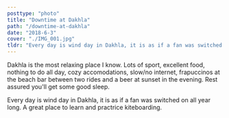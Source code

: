 ```yaml
---
posttype: "photo"
title: "Downtime at Dakhla"
path: "/downtime-at-dakhla"
date: "2018-6-3"
cover: "./IMG_001.jpg"
tldr: "Every day is wind day in Dakhla, it is as if a fan was switched on all year long. A great place to learn and practrice kiteboarding."
---
```




<MetaBox>
<Data caption="Year" nodata="2018"/>
<Data caption="Country" nodata="Morocco"/>
<Data caption="Camera" nodata="Sony NEX5-N"/>
</MetaBox>

Dakhla is the most relaxing place I know. Lots of sport, excellent food, nothing to do all day, cozy accomodations, slow/no  internet, frapuccinos at the beach bar between two rides and a beer at sunset in the evening. Rest assured you'll get some good sleep.

Every day is wind day in Dakhla, it is as if a fan was switched on all year long. A great place to learn and practrice kiteboarding.

<ZoomImage src={IMG_002} />
<ZoomImage src={IMG_003} />
<ZoomImage src={IMG_004} />

<GridBlock>
    <ZoomImage src={IMG_005} />
    <ZoomImage src={IMG_006} />
</GridBlock>

<ZoomImage src={IMG_007} />
<ZoomImage src={IMG_008} />

<GridBlock>
    <ZoomImage src={IMG_009} />
    <ZoomImage src={IMG_010} />
</GridBlock>

<ZoomImage src={IMG_011} />












